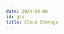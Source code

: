 ```yaml
---
date: 2024-06-06
id: gcs
title: Cloud Storage
---
```


<DocCardContainer>

<DocCard
    title="📄️ Logging"
    description="This guide provides a detailed walkthrough on how to set up a Google Cloud Storage to send the logs to SigNoz."
    href="/docs/gcp-monitoring/gcs/logging/"
/>

</DocCardContainer>
